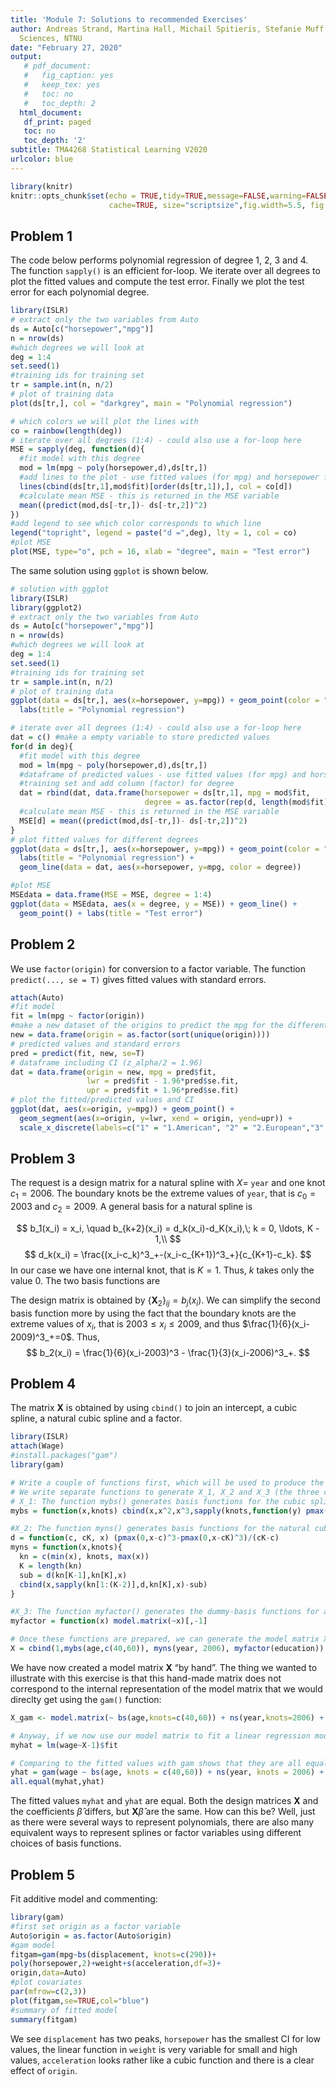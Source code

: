 ```yaml
---
title: 'Module 7: Solutions to recommended Exercises'
author: Andreas Strand, Martina Hall, Michail Spitieris, Stefanie Muff, Department of Mathematical
  Sciences, NTNU
date: "February 27, 2020"
output:
   # pdf_document:
   #   fig_caption: yes
   #   keep_tex: yes
   #   toc: no
   #   toc_depth: 2
  html_document:
   df_print: paged
   toc: no
   toc_depth: '2'
subtitle: TMA4268 Statistical Learning V2020
urlcolor: blue
---
```


```r
library(knitr)
knitr::opts_chunk$set(echo = TRUE,tidy=TRUE,message=FALSE,warning=FALSE,strip.white=TRUE,prompt=FALSE,
                      cache=TRUE, size="scriptsize",fig.width=5.5, fig.height=3.5)

```

## Problem 1

The code below performs polynomial regression of degree 1, 2, 3 and 4. The function `sapply()` is an efficient for-loop. We iterate over all degrees to plot the fitted values and compute the test error. Finally we plot the test error for each polynomial degree.

```r
library(ISLR)
# extract only the two variables from Auto
ds = Auto[c("horsepower","mpg")]
n = nrow(ds)
#which degrees we will look at
deg = 1:4
set.seed(1)
#training ids for training set
tr = sample.int(n, n/2)
# plot of training data
plot(ds[tr,], col = "darkgrey", main = "Polynomial regression")

# which colors we will plot the lines with
co = rainbow(length(deg))
# iterate over all degrees (1:4) - could also use a for-loop here
MSE = sapply(deg, function(d){
  #fit model with this degree
  mod = lm(mpg ~ poly(horsepower,d),ds[tr,])
  #add lines to the plot - use fitted values (for mpg) and horsepower from training set
  lines(cbind(ds[tr,1],mod$fit)[order(ds[tr,1]),], col = co[d])
  #calculate mean MSE - this is returned in the MSE variable
  mean((predict(mod,ds[-tr,])- ds[-tr,2])^2)
})
#add legend to see which color corresponds to which line
legend("topright", legend = paste("d =",deg), lty = 1, col = co)
#plot MSE
plot(MSE, type="o", pch = 16, xlab = "degree", main = "Test error")
```

The same solution using `ggplot` is shown below.
```r
# solution with ggplot
library(ISLR)
library(ggplot2)
# extract only the two variables from Auto
ds = Auto[c("horsepower","mpg")]
n = nrow(ds)
#which degrees we will look at
deg = 1:4
set.seed(1)
#training ids for training set
tr = sample.int(n, n/2)
# plot of training data
ggplot(data = ds[tr,], aes(x=horsepower, y=mpg)) + geom_point(color = "darkgrey") + 
  labs(title = "Polynomial regression")

# iterate over all degrees (1:4) - could also use a for-loop here
dat = c() #make a empty variable to store predicted values
for(d in deg){
  #fit model with this degree
  mod = lm(mpg ~ poly(horsepower,d),ds[tr,])
  #dataframe of predicted values - use fitted values (for mpg) and horsepower from
  #training set and add column (factor) for degree
  dat = rbind(dat, data.frame(horsepower = ds[tr,1], mpg = mod$fit, 
                              degree = as.factor(rep(d, length(mod$fit)))))
  #calculate mean MSE - this is returned in the MSE variable
  MSE[d] = mean((predict(mod,ds[-tr,])- ds[-tr,2])^2)
}
# plot fitted values for different degrees
ggplot(data = ds[tr,], aes(x=horsepower, y=mpg)) + geom_point(color = "darkgrey") +
  labs(title = "Polynomial regression") + 
  geom_line(data = dat, aes(x=horsepower, y=mpg, color = degree))

#plot MSE
MSEdata = data.frame(MSE = MSE, degree = 1:4)
ggplot(data = MSEdata, aes(x = degree, y = MSE)) + geom_line() + 
  geom_point() + labs(title = "Test error")


```

## Problem 2

We use `factor(origin)` for conversion to a factor variable. The function `predict(..., se = T)` gives fitted values with standard errors.

```r
attach(Auto)
#fit model
fit = lm(mpg ~ factor(origin))
#make a new dataset of the origins to predict the mpg for the different origins
new = data.frame(origin = as.factor(sort(unique(origin))))
# predicted values and standard errors
pred = predict(fit, new, se=T)
# dataframe including CI (z_alpha/2 = 1.96)
dat = data.frame(origin = new, mpg = pred$fit, 
                 lwr = pred$fit - 1.96*pred$se.fit, 
                 upr = pred$fit + 1.96*pred$se.fit)
# plot the fitted/predicted values and CI
ggplot(dat, aes(x=origin, y=mpg)) + geom_point() + 
  geom_segment(aes(x=origin, y=lwr, xend = origin, yend=upr)) + 
  scale_x_discrete(labels=c("1" = "1.American", "2" = "2.European","3" = "3.Japanese"))
```

## Problem 3

The request is a design matrix for a natural spline with $X =$ `year` and one knot $c_1 = 2006$. The boundary knots be the extreme values of `year`, that is $c_0 = 2003$ and $c_2 = 2009$. A general basis for a natural spline is

$$
b_1(x_i) = x_i, \quad b_{k+2}(x_i) = d_k(x_i)-d_K(x_i),\; k = 0, \ldots, K - 1,\\
$$
$$
d_k(x_i) = \frac{(x_i-c_k)^3_+-(x_i-c_{K+1})^3_+}{c_{K+1}-c_k}.
$$
In our case we have one internal knot, that is $K=1$. Thus, $k$ takes only the value 0. The two basis functions are

\begin{align*}
b_1(x_i) &= x_i,\\
b_2(x_i) &= d_0(x_i)-d_1(x_i)\\
&= \frac{(x_i-c_0)^3_+-(x_i-c_2)^3_+}{c_2-c_0} - \frac{(x_i-c_1)^3_+-(x_i-c_2)^3_+}{c_2-c_1}\\
&= \frac{1}{c_2-c_0}(x_i-c_0)^3_+ - \frac{1}{c_2-c_1}(x_i-c_1)^3_+ + \left(\frac{1}{c_2-c_1}-\frac{1}{c_2-c_0}\right)(x_i-c_{2})^3_+\\
&= \frac{1}{6}(x_i-2003)^3_+ - \frac{1}{3}(x_i-2006)^3_+ + \frac{1}{6}(x_i-2009)^3_+.
\end{align*}

The design matrix is obtained by $\{\mathbf X_2\}_{ij} = b_j(x_i)$. We can simplify the second basis function more by using the fact that the boundary knots are the extreme values of $x_i$, that is $2003 \leq x_i \leq 2009$, and thus $\frac{1}{6}(x_i-2009)^3_+=0$. Thus,
$$
b_2(x_i) = \frac{1}{6}(x_i-2003)^3 - \frac{1}{3}(x_i-2006)^3_+.
$$

## Problem 4

The matrix $\mathbf X$ is obtained by using `cbind()` to join an intercept, a cubic spline, a natural cubic spline and a factor.

```r
library(ISLR)
attach(Wage)
#install.packages("gam")
library(gam)

# Write a couple of functions first, which will be used to produce the components of the design matrix
# We write separate functions to generate X_1, X_2 and X_3 (the three components of the model)
# X_1: The function mybs() generates basis functions for the cubic spline
mybs = function(x,knots) cbind(x,x^2,x^3,sapply(knots,function(y) pmax(0,x-y)^3))

#X_2: The function myns() generates basis functions for the natural cubic spline; d() is a helper function
d = function(c, cK, x) (pmax(0,x-c)^3-pmax(0,x-cK)^3)/(cK-c)
myns = function(x,knots){
  kn = c(min(x), knots, max(x))
  K = length(kn)
  sub = d(kn[K-1],kn[K],x)
  cbind(x,sapply(kn[1:(K-2)],d,kn[K],x)-sub)
}

#X_3: The function myfactor() generates the dummy-basis functions for a factor covariate, building on the R-function model.matrix()
myfactor = function(x) model.matrix(~x)[,-1]

# Once these functions are prepared, we can generate the model matrix X = (1,X_1, X_2, X_3) as a one-liner 
X = cbind(1,mybs(age,c(40,60)), myns(year, 2006), myfactor(education))
```

We have now created a model matrix $\mathbf X$ "by hand". The thing we wanted to illustrate with this exercise is that this hand-made matrix does not correspond to the internal representation of the model matrix that we would direclty get using the `gam()` function:

```r
X_gam <- model.matrix(~ bs(age,knots=c(40,60)) + ns(year,knots=2006) + education)
```

```r
# Anyway, if we now use our model matrix to fit a linear regression model (excluding the intercept -1, because the first column of X already contains only 1's and thus encodes for an intercept), we can obtain predicted values for yhat
myhat = lm(wage~X-1)$fit

# Comparing to the fitted values with gam shows that they are all equal (all.equal() will indicate TRUE)
yhat = gam(wage ~ bs(age, knots = c(40,60)) + ns(year, knots = 2006) + education)$fit
all.equal(myhat,yhat)
```

The fitted values `myhat` and `yhat` are equal. Both the design matrices $\mathbf X$ and the coefficients $\hat{\beta}$ differs, but $\mathbf X \hat{\beta}$ are the same. How can this be? Well, just as there were several ways to represent polynomials, there are also
many equivalent ways to represent splines or factor variables using different choices of basis functions.



## Problem 5

Fit additive model and commenting:

```r
library(gam)
#first set origin as a factor variable
Auto$origin = as.factor(Auto$origin)
#gam model
fitgam=gam(mpg~bs(displacement, knots=c(290))+
poly(horsepower,2)+weight+s(acceleration,df=3)+
origin,data=Auto)
#plot covariates
par(mfrow=c(2,3))
plot(fitgam,se=TRUE,col="blue")
#summary of fitted model
summary(fitgam)
```

We see `displacement` has two peaks, `horsepower` has the smallest CI for low values, the linear function in `weight` is very variable for small and high values, `acceleration` looks rather like a cubic function and there is a clear effect of `origin`.























